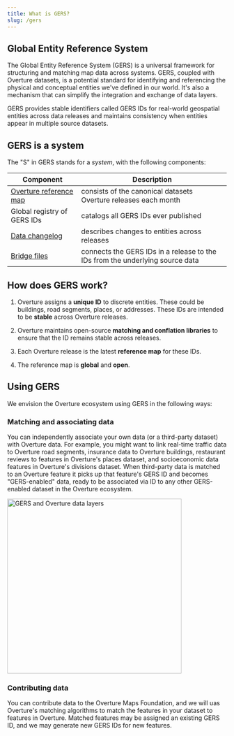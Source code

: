 ```yaml
---
title: What is GERS?
slug: /gers
---
```


## Global Entity Reference System

The Global Entity Reference System (GERS) is a universal framework for structuring and matching map data across systems. GERS, coupled with Overture datasets, is a potential standard for identifying and referencing the physical and conceptual entities we've defined in our world. It's also a mechanism that can simplify the integration and exchange of data layers.

GERS provides stable identifiers called GERS IDs for real-world geospatial entities across data releases and maintains consistency when entities appear in multiple source datasets.

## GERS is a system

The "S" in GERS stands for a *system*, with the following components:

| Component | Description |
| ---------- | ---------- | 
| [Overture reference map](/#overture-data) | consists of the canonical datasets Overture releases each month |
| Global registry of GERS IDs | catalogs all GERS IDs ever published |
| [Data changelog](changelog) | describes changes to entities across releases |
| [Bridge files](bridgefiles) | connects the GERS IDs in a release to the IDs from the underlying source data |


## How does GERS work?

1. Overture assigns a **unique ID** to discrete entities. These could be buildings, road segments, places, or addresses. These IDs are intended to be **stable** across Overture releases. 

2. Overture maintains open-source **matching and conflation libraries** to ensure that the ID remains stable across releases.

3. Each Overture release is the latest **reference map** for these IDs.

4. The reference map is **global** and **open**.


## Using GERS

We envision the Overture ecosystem using GERS in the following ways:

### Matching and associating data
You can independently associate your own data (or a third-party dataset) with Overture data. For example, you might want to link real-time traffic data to Overture road segments, insurance data to Overture buildings, restaurant reviews to features in Overture's places dataset, and socioeconomic data features in Overture's divisions dataset. When third-party data is matched to an Overture feature it picks up that feature's GERS ID and becomes "GERS-enabled" data, ready to be associated via ID to any other GERS-enabled dataset in the Overture ecosystem.

<img src="/img/gers-layers.png" alt="GERS and Overture data layers" width="400"/>


### Contributing data
You can contribute data to the Overture Maps Foundation, and we will uas Overture's matching algorithms to match the features in your dataset to features in Overture. Matched features may be assigned an existing GERS ID, and we may generate new GERS IDs for new features. 

